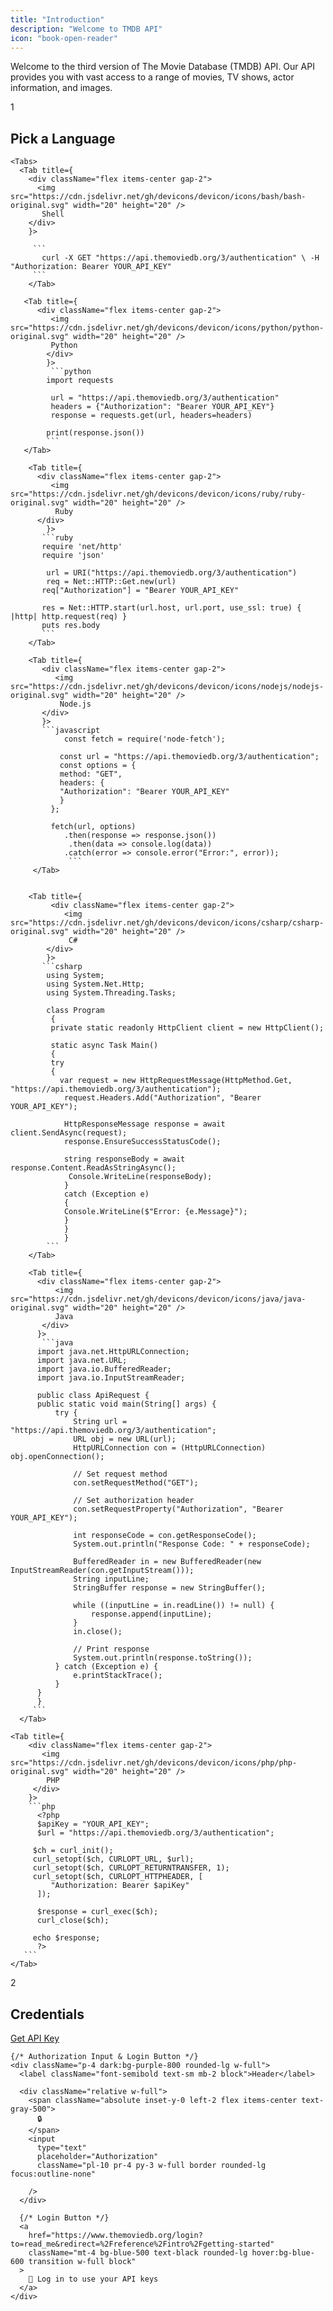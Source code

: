 ```yaml
---
title: "Introduction"
description: "Welcome to TMDB API"
icon: "book-open-reader"
---
```


Welcome to the third version of The Movie Database (TMDB) API. Our API provides you with vast access to a range of movies, TV shows, actor information, and images.

  <Card>
        <div className="flex items-center gap-4 mb-4">
          <div className=" p-2 rounded-full text-black dark:text-white">1</div>
          <h2 className="text-xl font-semibold text-black dark:text-white">
                Pick a Language
          </h2>
        </div>

    <Tabs>
      <Tab title={
        <div className="flex items-center gap-2">
          <img src="https://cdn.jsdelivr.net/gh/devicons/devicon/icons/bash/bash-original.svg" width="20" height="20" />
           Shell
        </div>
        }>

         ```
           curl -X GET "https://api.themoviedb.org/3/authentication" \ -H "Authorization: Bearer YOUR_API_KEY"
         ```
        </Tab>

       <Tab title={
          <div className="flex items-center gap-2">
             <img src="https://cdn.jsdelivr.net/gh/devicons/devicon/icons/python/python-original.svg" width="20" height="20" />
             Python
            </div>
            }>
             ```python
            import requests

             url = "https://api.themoviedb.org/3/authentication"
             headers = {"Authorization": "Bearer YOUR_API_KEY"}
             response = requests.get(url, headers=headers)

            print(response.json())
            ```
       </Tab>

        <Tab title={
          <div className="flex items-center gap-2">
             <img src="https://cdn.jsdelivr.net/gh/devicons/devicon/icons/ruby/ruby-original.svg" width="20" height="20" />
              Ruby
          </div>
            }>
           ```ruby
           require 'net/http'
           require 'json'

            url = URI("https://api.themoviedb.org/3/authentication")
            req = Net::HTTP::Get.new(url)
           req["Authorization"] = "Bearer YOUR_API_KEY"

           res = Net::HTTP.start(url.host, url.port, use_ssl: true) { |http| http.request(req) }
           puts res.body
           ```
        </Tab>

        <Tab title={
           <div className="flex items-center gap-2">
              <img src="https://cdn.jsdelivr.net/gh/devicons/devicon/icons/nodejs/nodejs-original.svg" width="20" height="20" />
               Node.js
           </div>
           }>
           ```javascript
                const fetch = require('node-fetch');

               const url = "https://api.themoviedb.org/3/authentication";
               const options = {
               method: "GET",
               headers: {
               "Authorization": "Bearer YOUR_API_KEY"
               }
             };

             fetch(url, options)
                .then(response => response.json())
                 .then(data => console.log(data))
                .catch(error => console.error("Error:", error));
                 ```
         </Tab>


        <Tab title={
             <div className="flex items-center gap-2">
                <img src="https://cdn.jsdelivr.net/gh/devicons/devicon/icons/csharp/csharp-original.svg" width="20" height="20" />
                 C#
            </div>
            }>
           ```csharp
            using System;
            using System.Net.Http;
            using System.Threading.Tasks;

            class Program
             {
             private static readonly HttpClient client = new HttpClient();

             static async Task Main()
             {
             try
             {
               var request = new HttpRequestMessage(HttpMethod.Get, "https://api.themoviedb.org/3/authentication");
                request.Headers.Add("Authorization", "Bearer YOUR_API_KEY");

                HttpResponseMessage response = await client.SendAsync(request);
                response.EnsureSuccessStatusCode();

                string responseBody = await response.Content.ReadAsStringAsync();
                 Console.WriteLine(responseBody);
                }
                catch (Exception e)
                {
                Console.WriteLine($"Error: {e.Message}");
                }
                }
                }
            ```
        </Tab>

        <Tab title={
          <div className="flex items-center gap-2">
              <img src="https://cdn.jsdelivr.net/gh/devicons/devicon/icons/java/java-original.svg" width="20" height="20" />
              Java
           </div>
          }>
           ```java
          import java.net.HttpURLConnection;
          import java.net.URL;
          import java.io.BufferedReader;
          import java.io.InputStreamReader;

          public class ApiRequest {
          public static void main(String[] args) {
              try {
                  String url = "https://api.themoviedb.org/3/authentication";
                  URL obj = new URL(url);
                  HttpURLConnection con = (HttpURLConnection) obj.openConnection();
                  
                  // Set request method
                  con.setRequestMethod("GET");
                  
                  // Set authorization header
                  con.setRequestProperty("Authorization", "Bearer YOUR_API_KEY");

                  int responseCode = con.getResponseCode();
                  System.out.println("Response Code: " + responseCode);

                  BufferedReader in = new BufferedReader(new InputStreamReader(con.getInputStream()));
                  String inputLine;
                  StringBuffer response = new StringBuffer();

                  while ((inputLine = in.readLine()) != null) {
                      response.append(inputLine);
                  }
                  in.close();

                  // Print response
                  System.out.println(response.toString());
              } catch (Exception e) {
                  e.printStackTrace();
              }
          }
          }
         ```
      </Tab>

    <Tab title={
        <div className="flex items-center gap-2">
           <img src="https://cdn.jsdelivr.net/gh/devicons/devicon/icons/php/php-original.svg" width="20" height="20" />
            PHP
         </div>
        }>
        ```php
          <?php
          $apiKey = "YOUR_API_KEY";
          $url = "https://api.themoviedb.org/3/authentication";

         $ch = curl_init();
         curl_setopt($ch, CURLOPT_URL, $url);
         curl_setopt($ch, CURLOPT_RETURNTRANSFER, 1);
         curl_setopt($ch, CURLOPT_HTTPHEADER, [
             "Authorization: Bearer $apiKey"
          ]);

          $response = curl_exec($ch);
          curl_close($ch);

         echo $response;
          ?>
       ```
    </Tab>

  </Tabs>
</Card>


  <Card>
      <div className="flex items-center gap-4 mb-4">
         <div className=" p-2 rounded-full text-black dark:text-white">2</div>
          <h2 className="text-xl font-semibold text-black dark:text-white">
             Credentials
          </h2>
        </div>

<div style={{ textAlign: "center" }}>
  <a
    href="https://www.themoviedb.org/login?to=read_me&redirect=%2Freference%2Fintro%2Fgetting-started"
    style={{
      display: "block",
      width: "100%",
      padding: "12px 0",
      backgroundColor: "#007BFF",
      color: "#ffffff",
      fontWeight: "bold",
      fontSize: "16px",
      textAlign: "center",
      textDecoration: "none",
      borderRadius: "6px",
      transition: "background-color 0.3s ease",
    }}
  >
    Get API Key
  </a>
  <div>
</div>

    {/* Authorization Input & Login Button */}
    <div className="p-4 dark:bg-purple-800 rounded-lg w-full">
      <label className="font-semibold text-sm mb-2 block">Header</label>
    
      <div className="relative w-full">
        <span className="absolute inset-y-0 left-2 flex items-center text-gray-500">
          🔒
        </span>
        <input 
          type="text" 
          placeholder="Authorization"
          className="pl-10 pr-4 py-3 w-full border rounded-lg focus:outline-none"

        />
      </div>

      {/* Login Button */}
      <a 
        href="https://www.themoviedb.org/login?to=read_me&redirect=%2Freference%2Fintro%2Fgetting-started"
        className="mt-4 bg-blue-500 text-black rounded-lg hover:bg-blue-600 transition w-full block"
      >
        🔑 Log in to use your API keys
      </a>
    </div>
  </div>

  </Card>


[
](https://starlight.mintlify.app/api-reference/introduction)